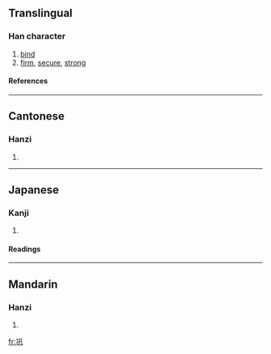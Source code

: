 {{see|鞏}}

==Translingual==
===Han character===
{{Han char|rn=48|rad=工|as=03|sn=6|four=|canj=一竹弓戈 (MHNI)}}
# [[bind]]
# [[firm]], [[secure]], [[strong]]
====References====
{{Han ref|kx=0325.160|dkj=08726|dj=0629.030|hdz=10412.060|uh=5DE9|ud=24041}}
----
==Cantonese==
===Hanzi===
{{yue-hanzi|jyut=|y=gung2}}
# {{defn|Cantonese}}
----
==Japanese==
===Kanji===
{{ja-kanji|grade=|rs=工03}}
# {{defn|Japanese}} 
====Readings====
{{ja-readings|on=[[きょう]] (kyō)|kun=}}
----
==Mandarin==
===Hanzi===
{{cmn-hanzi|tra=鞏|pin=[[gǒng]] ([[gong3]])|wg=kung<sup>3</sup>}}
# {{defn|Mandarin}}

[[fr:巩]]